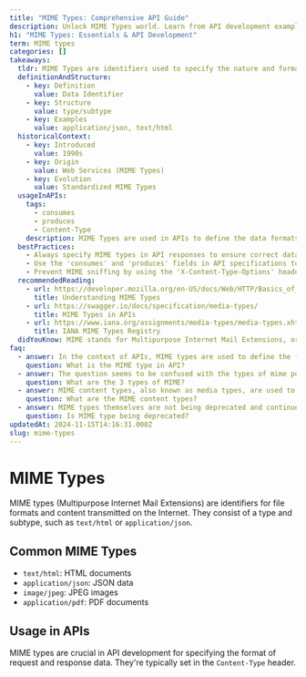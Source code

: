 ```yaml
---
title: "MIME Types: Comprehensive API Guide"
description: Unlock MIME Types world. Learn from API development examples. Dive into image/video MIME types. Start now.
h1: "MIME Types: Essentials & API Development"
term: MIME types
categories: []
takeaways:
  tldr: MIME Types are identifiers used to specify the nature and format of data.
  definitionAndStructure:
    - key: Definition
      value: Data Identifier
    - key: Structure
      value: type/subtype
    - key: Examples
      value: application/json, text/html
  historicalContext:
    - key: Introduced
      value: 1990s
    - key: Origin
      value: Web Services (MIME Types)
    - key: Evolution
      value: Standardized MIME Types
  usageInAPIs:
    tags:
      - consumes
      - produces
      - Content-Type
    description: MIME Types are used in APIs to define the data formats that can be consumed and produced. They are specified in the 'consumes' and 'produces' fields of API specifications and in the 'Content-Type' HTTP header.
  bestPractices:
    - Always specify MIME types in API responses to ensure correct data handling by clients.
    - Use the 'consumes' and 'produces' fields in API specifications to define the data formats the API can handle.
    - Prevent MIME sniffing by using the 'X-Content-Type-Options' header.
  recommendedReading:
    - url: https://developer.mozilla.org/en-US/docs/Web/HTTP/Basics_of_HTTP/MIME_types
      title: Understanding MIME Types
    - url: https://swagger.io/docs/specification/media-types/
      title: MIME Types in APIs
    - url: https://www.iana.org/assignments/media-types/media-types.xhtml
      title: IANA MIME Types Registry
  didYouKnow: MIME stands for Multipurpose Internet Mail Extensions, originally designed for email to support sending of different types of files.
faq:
  - answer: In the context of APIs, MIME types are used to define the format of the data that is being exchanged between the client and the server. They are specified in the 'Content-Type' and 'Accept' HTTP headers. The 'Content-Type' header tells the server the format of the data being sent by the client, while the 'Accept' header tells the server the format in which the client wants the response. Common MIME types used in APIs include 'application/json' for JSON data and 'application/xml' for XML data.
    question: What is the MIME type in API?
  - answer: The question seems to be confused with the types of mime performance art. In the context of APIs and web technology, MIME types are not categorized into three types. Instead, they are classified based on the type of data they represent. For example, 'text/html' for HTML documents, 'application/json' for JSON data, 'image/jpeg' for JPEG images, and so on.
    question: What are the 3 types of MIME?
  - answer: MIME content types, also known as media types, are used to describe the nature and format of data. They consist of a type and a subtype, separated by a slash. For example, in 'text/html', 'text' is the type and 'html' is the subtype. Some common MIME content types include 'text/html' for HTML documents, 'application/json' for JSON data, 'image/jpeg' for JPEG images, and 'text/javascript' for JavaScript files.
    question: What are the MIME content types?
  - answer: MIME types themselves are not being deprecated and continue to be an essential part of the web, used in HTTP headers to inform about the type of data being transmitted. However, certain methods or properties related to MIME types in specific web APIs may be deprecated. It's always recommended to check the latest documentation for the specific API or feature you're using.
    question: Is MIME type being deprecated?
updatedAt: 2024-11-15T14:16:31.000Z
slug: mime-types
---
```

# MIME Types

MIME types (Multipurpose Internet Mail Extensions) are identifiers for file formats and content transmitted on the Internet. They consist of a type and subtype, such as `text/html` or `application/json`.

## Common MIME Types

- `text/html`: HTML documents
- `application/json`: JSON data
- `image/jpeg`: JPEG images
- `application/pdf`: PDF documents

## Usage in APIs

MIME types are crucial in API development for specifying the format of request and response data. They're typically set in the `Content-Type` header.